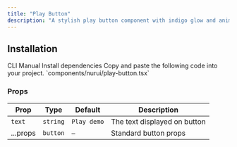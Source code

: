 ```yaml
---
title: "Play Button"
description: "A stylish play button component with indigo glow and animation effects."
---
```


<ComponentPreview componentName="PlayButton" />

## Installation

<Tabs defaultValue="cli">

<TabsList>
  <TabsTrigger value="cli">CLI</TabsTrigger>
  <TabsTrigger value="manual">Manual</TabsTrigger>
</TabsList>

<TabsContent value="cli">
  <Cli />
</TabsContent>

<TabsContent value="manual">
  <Steps>
    <Step>Install dependencies</Step>
    <Cli
      dependencies={[
      { label: "npm", command: "npm i react-icons" },
      { label: "yarn", command: "yarn add react-icons" },
      { label: "pnpm", command: "pnpm add react-icons" },
      { label: "bun", command: "bun add react-icons" },
      ]}
      />
    <Step>Copy and paste the following code into your project.</Step>
    `components/nurui/play-button.tsx`
    <CodeBlock componentName="PlayButton" fileName="play-button" />

  </Steps>
</TabsContent>

</Tabs>

### Props

| Prop     | Type     | Default     | Description                  |
| -------- | -------- | ----------- | ---------------------------- |
| `text`   | `string` | `Play demo` | The text displayed on button |
| ...props | `button` | `—`         | Standard button props        |

